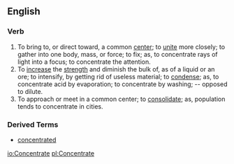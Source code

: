==English==

===Verb===
{{en-infl-reg-vowel|concentrat|e}}
# To bring to, or direct toward, a common [[center]]; to [[unite]] more closely; to gather into one body, mass, or force; to fix; as, to concentrate rays of light into a focus; to concentrate the attention.
# To [[increase]] the [[strength]] and diminish the bulk of, as of a liquid or an ore; to intensify, by getting rid of useless material; to [[condense]]; as, to concentrate acid by evaporation; to concentrate by washing; -- opposed to dilute.
# To approach or meet in a common center; to [[consolidate]]; as, population tends to concentrate in cities.

===Derived Terms===
*[[concentrated]]

[[io:Concentrate]]
[[pl:Concentrate]]